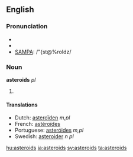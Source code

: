{{see|Asteroids}}
==English==

===Pronunciation===
* {{enPR|ăs'tə-roidz"}}
* {{IPA|/ˈæstəˌroɪdz/}}
* [[w:SAMPA|SAMPA]]: /"{st@%roIdz/

===Noun===
'''asteroids''' ''pl''

# {{plural of| [[asteroid]]}}

====Translations====
* Dutch: [[asteroïden]] ''m,pl''
* French: [[astéroïdes]] {{p}}
* Portuguese: [[asteróides]] ''m,pl''
* Swedish: [[asteroider]] ''n pl''

[[hu:asteroids]]
[[ja:asteroids]]
[[sv:asteroids]]
[[ta:asteroids]]